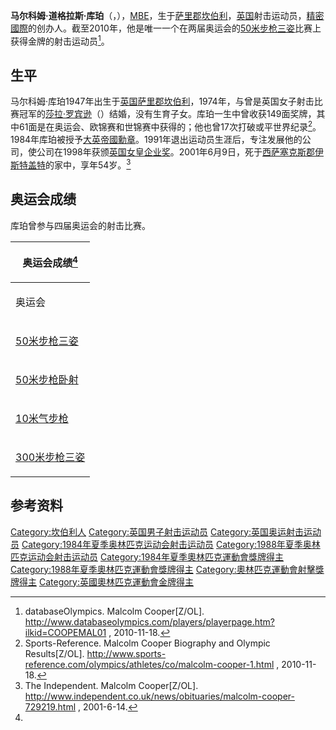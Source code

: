 {{MedalTop}}
{{MedalSport|男子[[夏季奥林匹克运动会射击比赛|射击比赛]]}}
{{MedalGold | [[1984年夏季奥林匹克运动会|1984年洛杉矶奥运会]] | [[50米步枪三姿|50米步枪三姿]]}}
{{MedalGold | [[1988年夏季奥林匹克运动会|1988年汉城奥运会]] | 50米步枪三姿}}
{{MedalBottom}}
'''马尔科姆·道格拉斯·库珀'''（{{lang-en|Malcolm Douglas Cooper}}，{{bd|1947年|12月20日|2001年|6月9日}}），[[大英帝國勳章|MBE]]，生于[[萨里郡|萨里郡]][[坎伯利|坎伯利]]，[[英国|英国]]射击运动员，[[精密國際|精密國際]]的创办人。截至2010年，他是唯一一个在两届奥运会的[[50米步枪三姿|50米步枪三姿]]比赛上获得金牌的射击运动员<ref>databaseOlympics. Malcolm Cooper[Z/OL]. http://www.databaseolympics.com/players/playerpage.htm?ilkid=COOPEMAL01 {{Wayback|url=http://www.databaseolympics.com/players/playerpage.htm?ilkid=COOPEMAL01 |date=20160415183909 }}, 2010-11-18.</ref>。

==生平==
马尔科姆·库珀1947年出生于[[英国|英国]][[萨里郡|萨里郡]][[坎伯利|坎伯利]]，1974年，与曾是英国女子射击比赛冠军的[[莎拉·罗宾逊|莎拉·罗宾逊]]（{{lang|en|Sarah Robinson}}）结婚，没有生育子女。库珀一生中曾收获149面奖牌，其中61面是在奥运会、欧锦赛和世锦赛中获得的；他也曾17次打破或平世界纪录<ref name="sportsreference">Sports-Reference. Malcolm Cooper Biography and Olympic Results[Z/OL]. http://www.sports-reference.com/olympics/athletes/co/malcolm-cooper-1.html {{Wayback|url=http://www.sports-reference.com/olympics/athletes/co/malcolm-cooper-1.html |date=20100411053927 }}, 2010-11-18.</ref>。1984年库珀被授予[[大英帝國勳章|大英帝國勳章]]。1991年退出运动员生涯后，专注发展他的公司，使公司在1998年获颁[[英国女皇企业奖|英国女皇企业奖]]。2001年6月9日，死于[[西萨塞克斯郡|西萨塞克斯郡]][[伊斯特盖特|伊斯特盖特]]的家中，享年54岁。<ref>The Independent. Malcolm Cooper[Z/OL]. http://www.independent.co.uk/news/obituaries/malcolm-cooper-729219.html {{Wayback|url=http://www.independent.co.uk/news/obituaries/malcolm-cooper-729219.html |date=20110604120348 }}, 2001-6-14.</ref>

==奥运会成绩==
库珀曾参与四届奥运会的射击比赛。
{|class="wikitable" style="text-align: center"
!colspan=5|奥运会成绩<ref name="sportsreference" />
|-
!奥运会
![[1972年夏季奥林匹克运动会|1972年]]
![[1976年夏季奥林匹克运动会|1976年]]
![[1984年夏季奥林匹克运动会|1984年]]
![[1988年夏季奥林匹克运动会|1988年]]
|-
|align=left|[[50米步枪三姿|50米步枪三姿]]
|第18名<br/>1141环
|第18名<br/>1140环
|style="background: #ccffcc"|{{Gold1}} 冠军<br/>1173环<br/>'''前世界纪录'''
|style="background: #ccffcc"|{{Gold1}} 冠军<br/>1180+99.3环
|-
|align=left|[[50米步枪卧射|50米步枪卧射]]
|—
|—
|—
|第36名<br/>592环
|-
|align=left|[[10米气步枪|10米气步枪]]
|—
|—
|第15名<br/>579环
|—
|-
|align=left|[[300米步枪三姿|300米步枪三姿]]
|第12名<br/>1139环
|—
|—
|—
|}

== 参考资料 ==
{{Reflist}}

{{奥林匹克运动会男子50米步枪三姿冠军}}

{{Authority control}}
{{DEFAULTSORT:Cooper, Malcolm}}
[[Category:坎伯利人|Category:坎伯利人]]
[[Category:英国男子射击运动员|Category:英国男子射击运动员]]
[[Category:英国奥运射击运动员|Category:英国奥运射击运动员]]
[[Category:1984年夏季奥林匹克运动会射击运动员|Category:1984年夏季奥林匹克运动会射击运动员]]
[[Category:1988年夏季奥林匹克运动会射击运动员|Category:1988年夏季奥林匹克运动会射击运动员]]
[[Category:1984年夏季奧林匹克運動會獎牌得主|Category:1984年夏季奧林匹克運動會獎牌得主]]
[[Category:1988年夏季奧林匹克運動會獎牌得主|Category:1988年夏季奧林匹克運動會獎牌得主]]
[[Category:奧林匹克運動會射擊獎牌得主|Category:奧林匹克運動會射擊獎牌得主]]
[[Category:英國奧林匹克運動會金牌得主|Category:英國奧林匹克運動會金牌得主]]